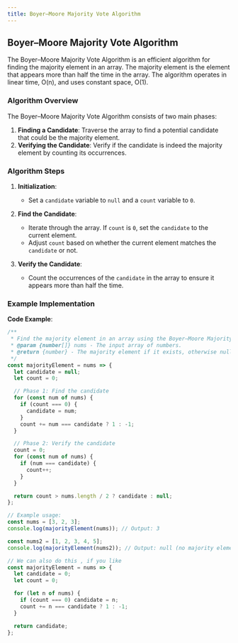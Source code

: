 ```yaml
---
title: Boyer–Moore Majority Vote Algorithm
---
```


## Boyer–Moore Majority Vote Algorithm

The Boyer–Moore Majority Vote Algorithm is an efficient algorithm for finding the majority element in an array. The majority element is the element that appears more than half the time in the array. The algorithm operates in linear time, O(n), and uses constant space, O(1).

### Algorithm Overview

The Boyer–Moore Majority Vote Algorithm consists of two main phases:

1. **Finding a Candidate**: Traverse the array to find a potential candidate that could be the majority element.
2. **Verifying the Candidate**: Verify if the candidate is indeed the majority element by counting its occurrences.

### Algorithm Steps

1. **Initialization**:
   - Set a `candidate` variable to `null` and a `count` variable to `0`.

2. **Find the Candidate**:
   - Iterate through the array. If `count` is `0`, set the `candidate` to the current element.
   - Adjust `count` based on whether the current element matches the `candidate` or not.

3. **Verify the Candidate**:
   - Count the occurrences of the `candidate` in the array to ensure it appears more than half the time.

### Example Implementation

**Code Example**:

```javascript
/**
 * Find the majority element in an array using the Boyer–Moore Majority Vote Algorithm.
 * @param {number[]} nums - The input array of numbers.
 * @return {number} - The majority element if it exists, otherwise null.
 */
const majorityElement = nums => {
  let candidate = null;
  let count = 0;

  // Phase 1: Find the candidate
  for (const num of nums) {
    if (count === 0) {
      candidate = num;
    }
    count += num === candidate ? 1 : -1;
  }

  // Phase 2: Verify the candidate
  count = 0;
  for (const num of nums) {
    if (num === candidate) {
      count++;
    }
  }

  return count > nums.length / 2 ? candidate : null;
};

// Example usage:
const nums = [3, 2, 3];
console.log(majorityElement(nums)); // Output: 3

const nums2 = [1, 2, 3, 4, 5];
console.log(majorityElement(nums2)); // Output: null (no majority element)

// We can also do this , if you like
const majorityElement = nums => {
  let candidate = 0;
  let count = 0;

  for (let n of nums) {
    if (count === 0) candidate = n;
    count += n === candidate ? 1 : -1;
  }

  return candidate;
};
```
